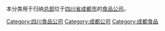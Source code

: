 本分类用于归纳[[总部|总部]]位于[[四川省|四川省]][[成都市|成都市]]的[[食品公司|食品公司]]。

[[Category:四川食品公司|Category:四川食品公司]]
[[Category:成都公司|Category:成都公司]]
[[Category:成都食品|Category:成都食品]]